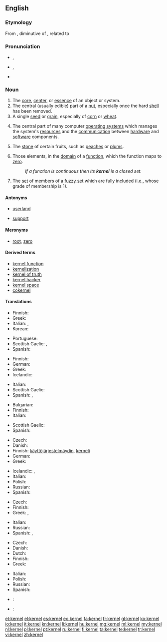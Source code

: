 {{wikipedia|dab=kernel}}
==English==

===Etymology===
From {{etyl|ang}} {{term|cyrnel|lang=ang}}, diminutive of {{term|corn||seed|lang=ang}}, related to {{etyl|non}} {{term|kjarni||kernel|lang=non}}

===Pronunciation===
* {{a|UK}} {{IPA|/ˈkɜː(ɹ).nəl/}}, {{X-SAMPA|/"k3:(r).n@l/}}
*: {{rhymes|ɜː(r)nəl}}
* {{a|US}} {{IPA|/ˈkɝnəl/}}, {{X-SAMPA|/"k3`n@l/}}
* {{homophones|colonel}}

===Noun===
{{en-noun}}

# The [[core]], [[center]], or [[essence]] of an object or system.
# The central (usually edible) part of a [[nut]], especially once the hard [[shell]] has been removed.
# A single [[seed]] or [[grain]], especially of [[corn]] or [[wheat]].
# {{computing}} The central part of many computer [[operating system]]s which manages the system's [[resource]]s and the [[communication]] between [[hardware]] and [[software]] components.
# {{US}} The [[stone]] of certain fruits, such as [[peach]]es or [[plum]]s.
# {{algebra}} Those elements, in the [[domain]] of a [[function]], which the function maps to [[zero]].
#: ''If a function is continuous then its '''kernel''' is a closed set.''
# {{context|fuzzy set theory}} The [[set]] of members of a [[fuzzy set]] which are fully included (i.e., whose grade of membership is 1).

====Antonyms====
* {{sense|computing}} [[userland]]
* {{sense|algebra}} [[support]]

====Meronyms====
* {{sense|algebra}} [[root]], [[zero]]

====Derived terms====
* [[kernel function]]
* [[kernelization]]
* [[kernel of truth]]
* [[kernel hacker]]
* [[kernel space]]
* [[cokernel]]

====Translations====
{{trans-top|core or essence of an object or system}}
* Finnish: {{t+|fi|ydin}}
* Greek: {{t+|el|πυρήνας|m|tr=pyrínas|sc=Grek}}
* Italian: {{t+|it|nucleo|m}},  {{t+|it|nocciolo|m}}
* Korean: {{t+|ko|핵심|tr=hexim|sc=Hang}}
{{trans-mid}}
* Portuguese: {{t+|pt|cerne|m}}
* Scottish Gaelic: {{t-|gd|eitean|m}}, {{t-|gd|cridhe|m}}
* Spanish: {{t+|es|núcleo|m}}
{{trans-bottom}}

{{trans-top|central part of a nut}}
* Finnish: {{t+|fi|pähkinä}}
* German: {{t+|de|Kern|m}}
* Greek: {{t+|el|πυρήνας|m|tr=pyrínas|sc=Grek}}
* Icelandic: {{t+|is|kjarni|m}}
{{trans-mid}}
* Italian: {{t+|it|gheriglio|m}}
* Scottish Gaelic: {{t-|gd|eitean|m}}
* Spanish: {{t+|es|almendra|f}}, {{t+|es|núcleo|m}}
{{trans-bottom}}

{{trans-top|single seed of corn or wheat}}
* Bulgarian: {{t+|bg|зърно|tr=zărnó|sc=Cyrl}}
* Finnish: {{t+|fi|jyvä}}
* Italian: {{t+|it|chicco|m}}
{{trans-mid}}
* Scottish Gaelic: {{t-|gd|sìol|m}}
* Spanish: {{t+|es|grano|m}}
{{trans-bottom}}

{{trans-top|central part of many computer operating systems}}
* Czech: {{t+|cs|jádro|n}}
* Danish: {{t-|da|kerne|c}}
* Finnish: [[käyttöjärjestelmäydin]], [[kerneli]]
* German: {{t-|de|Betriebssystemkern|m}}
* Greek: {{t+|el|πυρήνας|m|tr=pyrínas|sc=Grek}}
{{trans-mid}}
* Icelandic: {{t+|is|kjarni|m}}, {{t-|is|stýrikjarni|m}}
* Italian: {{t+|it|kernel|m}}
* Polish: {{t+|pl|jądro|n}}
* Russian: {{t+|ru|ядро|n|tr=jadró}}
* Spanish: {{t+|es|núcleo}}
{{trans-bottom}}

{{trans-top|stone of certain fruits, such as peaches or plums}}
* Czech: {{t+|cs|pecka|f}}
* Finnish: {{t+|fi|kivi}}
* Greek: {{t+|el|πυρήνας|m|tr=pyrínas|sc=Grek}}, {{t+|el|κουκούτσι|n|tr=koukoútsi|sc=Grek}}
{{trans-mid}}
* Italian: {{t+|it|nocciolo|m}}
* Russian: {{t+|ru|косточка|f|tr=kóstočka}}
* Spanish: {{t+|es|hueso|m}}, {{t+|es|núcleo|m}}
{{trans-bottom}}

{{trans-top|(algebra) set of elements mapped to zero}}
* Czech: {{t+|cs|jádro|n}}
* Danish: {{t-|da|kerne|c}}
* Dutch: {{t+|nl|kern|m|f}}
* Finnish: {{t+|fi|ydin}}
* Greek: {{t+|el|πυρήνας|m|tr=pyrínas|sc=Grek}}
{{trans-mid}}
* Italian: {{t+|it|nucleo|m}}
* Polish: {{t+|pl|jądro|n}}
* Russian: {{t+|ru|ядро|n|tr=jadró}}
* Spanish: {{t+|es|núcleo|m}}
{{trans-bottom}}

{{checktrans-top}}
* {{ttbc|eo}}: {{t-|eo|kerno}}
{{trans-mid}}
* {{ttbc|ka}}: {{t-|ka|მარცვალი|tr=marc'vali}}
{{trans-bottom}}

[[et:kernel]]
[[el:kernel]]
[[es:kernel]]
[[eo:kernel]]
[[fa:kernel]]
[[fr:kernel]]
[[gl:kernel]]
[[ko:kernel]]
[[io:kernel]]
[[it:kernel]]
[[kn:kernel]]
[[li:kernel]]
[[hu:kernel]]
[[mg:kernel]]
[[ml:kernel]]
[[my:kernel]]
[[nl:kernel]]
[[pl:kernel]]
[[pt:kernel]]
[[ru:kernel]]
[[fi:kernel]]
[[ta:kernel]]
[[te:kernel]]
[[tr:kernel]]
[[vi:kernel]]
[[zh:kernel]]